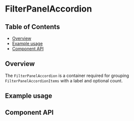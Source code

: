 
# FilterPanelAccordion

## Table of Contents

- [Overview](#overview)
- [Example usage](#example-usage)
- [Component API](#component-api)

## Overview

The `FilterPanelAccordion` is a container required for grouping
`FilterPanelAccordionItems` with a label and optional count.

## Example usage

<Canvas>
  <Story of={FilterPanelAccordionStories.Default} />
</Canvas>

## Component API

<Controls />
